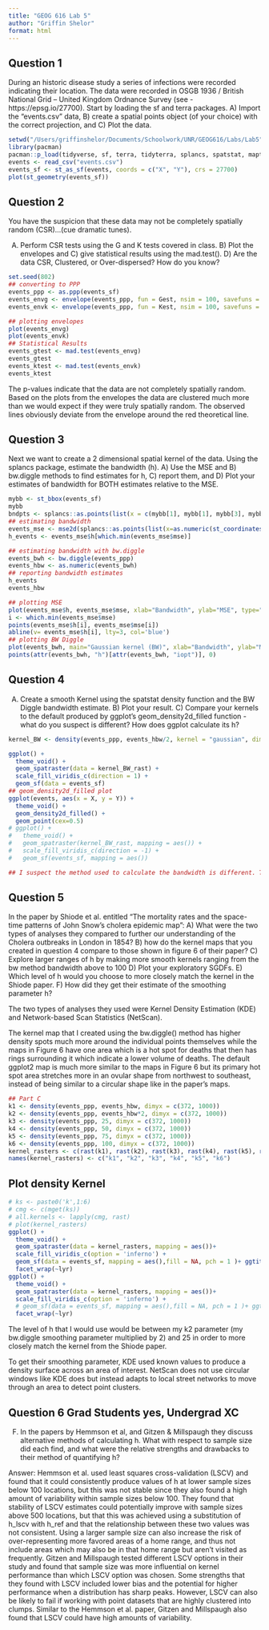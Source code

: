 ```yaml
---
title: "GEOG 616 Lab 5"
author: "Griffin Shelor"
format: html
---
```


## Question 1

During an historic disease study a series of infections were recorded indicating their location. The data were recorded in OSGB 1936 / British National Grid -- United Kingdom Ordnance Survey (see - https://epsg.io/27700).  Start by loading the sf and terra packages. A) Import the "events.csv" data, B) create a spatial points object (of your choice) with the correct projection, and C) Plot the data.
```r
setwd("/Users/griffinshelor/Documents/Schoolwork/UNR/GEOG616/Labs/Lab5")
library(pacman)
pacman::p_load(tidyverse, sf, terra, tidyterra, splancs, spatstat, maptools)
events <- read_csv("events.csv")
events_sf <- st_as_sf(events, coords = c("X", "Y"), crs = 27700)
plot(st_geometry(events_sf))
```

## Question 2 

You have the suspicion that these data may not be completely spatially random (CSR)...(cue dramatic tunes). 

A) Perform CSR tests using the G and K tests covered in class. B) Plot the envelopes and C) give statistical results using the mad.test(). D) Are the data CSR, Clustered, or Over-dispersed? How do you know?

```r
set.seed(802)
## converting to PPP
events_ppp <- as.ppp(events_sf)
events_envg <- envelope(events_ppp, fun = Gest, nsim = 100, savefuns = TRUE)
events_envk <- envelope(events_ppp, fun = Kest, nsim = 100, savefuns = TRUE)
```

```r
## plotting envelopes
plot(events_envg)
plot(events_envk)
## Statistical Results
events_gtest <- mad.test(events_envg)
events_gtest
events_ktest <- mad.test(events_envk)
events_ktest
```
The p-values indicate that the data are not completely spatially random. Based on the plots from the envelopes the data are clustered much more than we would expect if they were truly spatially random. The observed lines obviously deviate from the envelope around the red theoretical line.



## Question 3 

Next we want to create a 2 dimensional spatial kernel of the data. Using the splancs package, estimate the bandwidth (h). A) Use the MSE and B) bw.diggle methods to find estimates for h, C) report them, and D) Plot your estimates of bandwidth for BOTH estimates relative to the MSE.

```r
mybb <- st_bbox(events_sf)
mybb
bndpts <- splancs::as.points(list(x = c(mybb[1], mybb[1], mybb[3], mybb[3]), y = c(mybb[2], mybb[4], mybb[4],mybb[2])))
## estimating bandwidth
events_mse <- mse2d(splancs::as.points(list(x=as.numeric(st_coordinates(events_sf)[,1]),y=as.numeric(st_coordinates(events_sf)[,2]))),bndpts, 1000, 1000)
h_events <- events_mse$h[which.min(events_mse$mse)]
```

```r
## estimating bandwidth with bw.diggle
events_bwh <- bw.diggle(events_ppp)
events_hbw <- as.numeric(events_bwh)
## reporting bandwidth estimates
h_events
events_hbw
```

```r
## plotting MSE
plot(events_mse$h, events_mse$mse, xlab="Bandwidth", ylab="MSE", type="l", main="Quartic kernel")
i <- which.min(events_mse$mse)
points(events_mse$h[i], events_mse$mse[i])
abline(v= events_mse$h[i], lty=3, col='blue')
## plotting BW Diggle
plot(events_bwh, main="Gaussian kernel (BW)", xlab="Bandwidth", ylab="MSE")
points(attr(events_bwh, "h")[attr(events_bwh, "iopt")], 0)
```


## Question 4

A) Create a smooth Kernel using the spatstat density function and the BW Diggle bandwidth estimate. B) Plot your result. C) Compare your kernels to the default produced by ggplot's geom_density2d_filled function - what do you suspect is different? How does ggplot calculate its h?

```r
kernel_BW <- density(events_ppp, events_hbw/2, kernel = "gaussian", dimyx = c(372, 1000))
```

```r
ggplot() +
  theme_void() +
  geom_spatraster(data = kernel_BW_rast) +
  scale_fill_viridis_c(direction = 1) +
  geom_sf(data = events_sf)
## geom_density2d_filled plot
ggplot(events, aes(x = X, y = Y)) +
  theme_void() +
  geom_density2d_filled() + 
  geom_point(cex=0.5)
# ggplot() +
#   theme_void() +
#   geom_spatraster(kernel_BW_rast, mapping = aes()) +
#   scale_fill_viridis_c(direction = -1) +
#   geom_sf(events_sf, mapping = aes())

## I suspect the method used to calculate the bandwidth is different. The ggplot2 default is to use the kde2d function from the {MASS} package which does not estimate point process intensity and defaults to a normal reference bandwidth. The bw.diggle() function uses cross validation to minimize mean-square error using the method of Berman and Diggle (1989). This bandwidth chosen is then used to estimate point process intensity using a density function.
```

## Question 5
In the paper by Shiode et al. entitled "The mortality rates and the space-time patterns of John Snow’s cholera epidemic map": A) What were the two types of analyses they compared to further our understanding of the Cholera outbreaks in London in 1854? B) how do the kernel maps that you created in question 4 compare to those shown in figure 6 of their paper? C) Explore larger ranges of h by making more smooth kernels ranging from the bw method bandwidth above to 100 D) Plot your exploratory SGDFs. E) Which level of h would you choose to more closely match the kernel in the Shiode paper. F) How did they get their estimate of the smoothing parameter h?

The two types of analyses they used were Kernel Density Estimation (KDE) and Network-based Scan Statistics (NetScan).

The kernel map that I created using the bw.diggle() method has higher density spots much more around the individual points themselves while the maps in Figure 6 have one area which is a hot spot for deaths that then has rings surrounding it which indicate a lower volume of deaths. The default ggplot2 map is much more similar to the maps in Figure 6 but its primary hot spot area stretches more in an ovular shape from northwest to southeast, instead of being similar to a circular shape like in the paper's maps.

```r
## Part C
k1 <- density(events_ppp, events_hbw, dimyx = c(372, 1000))
k2 <- density(events_ppp, events_hbw*2, dimyx = c(372, 1000))
k3 <- density(events_ppp, 25, dimyx = c(372, 1000))
k4 <- density(events_ppp, 50, dimyx = c(372, 1000))
k5 <- density(events_ppp, 75, dimyx = c(372, 1000))
k6 <- density(events_ppp, 100, dimyx = c(372, 1000))
kernel_rasters <- c(rast(k1), rast(k2), rast(k3), rast(k4), rast(k5), rast(k6))
names(kernel_rasters) <- c("k1", "k2", "k3", "k4", "k5", "k6")
```

## Plot density Kernel
```r
# ks <- paste0('k',1:6)
# cmg <- c(mget(ks))
# all.kernels <- lapply(cmg, rast)
# plot(kernel_rasters)
ggplot() + 
  theme_void() +
  geom_spatraster(data = kernel_rasters, mapping = aes())+
  scale_fill_viridis_c(option = 'inferno') +
  geom_sf(data = events_sf, mapping = aes(),fill = NA, pch = 1 )+ ggtitle('Cholera Events', subtitle = 'Smoothing parameter Ranges') + 
  facet_wrap(~lyr)
ggplot() + 
  theme_void() +
  geom_spatraster(data = kernel_rasters, mapping = aes())+
  scale_fill_viridis_c(option = 'inferno') +
  # geom_sf(data = events_sf, mapping = aes(),fill = NA, pch = 1 )+ ggtitle('Cholera Events', subtitle = 'Smoothing parameter Ranges') + 
  facet_wrap(~lyr)
```
The level of h that I would use would be between my k2 parameter (my bw.diggle smoothing parameter multiplied by 2) and 25 in order to more closely match the kernel from the Shiode paper.

To get their smoothing parameter, KDE used known values to produce a density surface across an area of interest. NetScan does not use circular windows like KDE does but instead adapts to local street networks to move through an area to detect point clusters.


## Question 6 Grad Students yes, Undergrad XC

F) In the papers by Hemmson et al, and Gitzen & Millspaugh they discuss alternative methods of calculating h. What with respect to sample size did each find, and what were the relative strengths and drawbacks to their method of quantifying h?


Answer: Hemmson et al. used  least squares cross-validation (LSCV) and found that it could consistently produce values of h at lower sample sizes below 100 locations, but this was not stable since they also found a high amount of variability within sample sizes below 100. They found that stability of LSCV estimates could potentially improve with sample sizes above 500 locations, but that this was achieved using a substitution of h_lscv with h_ref and that the relationship between these two values was not consistent. Using a larger sample size can also increase the risk of over-representing more favored areas of a home range, and thus not include areas which may also be in that home range but aren't visited as frequently. 
Gitzen and Millspaugh tested different LSCV options in their study and found that sample size was more influential on kernel performance than which LSCV option was chosen. Some strengths that they found with LSCV included lower bias and the potential for higher performance when a distribution has sharp peaks. However, LSCV can also be likely to fail if working with point datasets that are highly clustered into clumps. Similar to the Hemmson et al. paper, Gitzen and Millspaugh also found that LSCV could have high amounts of variability.
